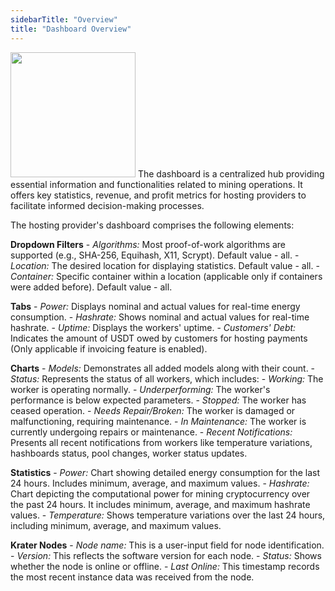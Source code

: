 ```yaml
---
sidebarTitle: "Overview"
title: "Dashboard Overview"
---
```

<Frame caption="Provider's Dashboard"><img height="200" src="https://github.com/krater-io/docs/blob/main/images/dashboard/dashboard-overview.webp?raw=true" /></Frame>
The dashboard is a centralized hub providing essential information and functionalities related to mining operations. It offers key statistics, revenue, and profit metrics for hosting providers to facilitate informed decision-making processes.

The hosting provider's dashboard comprises the following elements:

**Dropdown Filters**
	- *Algorithms:* Most proof-of-work algorithms are supported (e.g., SHA-256, Equihash, X11, Scrypt). Default value - all.
	- *Location:* The desired location for displaying statistics. Default value - all.
	- *Container:* Specific container within a location (applicable only if containers were added before). Default value - all.

**Tabs**
	- *Power:* Displays nominal and actual values for real-time energy consumption.
	- *Hashrate:* Shows nominal and actual values for real-time hashrate.
	- *Uptime:* Displays the workers' uptime.
	- *Customers' Debt:* Indicates the amount of USDT owed by customers for hosting payments (Only applicable if invoicing feature is enabled).

**Charts**
	- *Models:* Demonstrates all added models along with their count.
	- *Status:* Represents the status of all workers, which includes:
		- *Working:* The worker is operating normally.
		- *Underperforming:* The worker's performance is below expected parameters.
		- *Stopped:* The worker has ceased operation.
		- *Needs Repair/Broken:* The worker is damaged or malfunctioning, requiring maintenance.
		- *In Maintenance:* The worker is currently undergoing repairs or maintenance.
	- *Recent Notifications:* Presents all recent notifications from workers like temperature variations, hashboards status, pool changes, worker status updates.

**Statistics**
	- *Power:* Chart showing detailed energy consumption for the last 24 hours. Includes minimum, average, and maximum values.
	- *Hashrate:* Chart depicting the computational power for mining cryptocurrency over the past 24 hours. It includes minimum, average, and maximum hashrate values.
	- *Temperature:* Shows temperature variations over the last 24 hours, including minimum, average, and maximum values.

**Krater Nodes**
	- *Node name:* This is a user-input field for node identification.
	- *Version:* This reflects the software version for each node.
	- *Status:* Shows whether the node is online or offline.
	- *Last Online:* This timestamp records the most recent instance data was received from the node.
